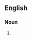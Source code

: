 ==English==
{{wikipedia|Threepence (British coin)}}
===Noun===
{{en-noun|head=[[threepenny]]-[[bit]]}}
# {{alternative form of|threepenny bit|lang=en}}